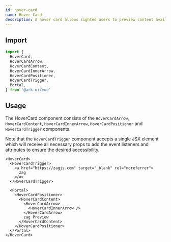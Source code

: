 ```yaml
---
id: hover-card
name: Hover Card
description: A hover card allows sighted users to preview content available behind a link.
---
```


## Import

```ts
import {
  HoverCard,
  HoverCardArrow,
  HoverCardContent,
  HoverCardInnerArrow,
  HoverCardPositioner,
  HoverCardTrigger,
  Portal,
} from '@ark-ui/vue'
```

## Usage

The HoverCard component consists of the `HoverCardArrow`, `HoverCardContent`, `HoverCardInnerArrow`,
`HoverCardPositioner` and `HoverCardTrigger` components.

Note that the `HoverCardTrigger` component accepts a single JSX element which will receive all
necessary props to add the event listeners and attributes to ensure the desired accessibility.

```tsx
<HoverCard>
  <HoverCardTrigger>
    <a href="https://zagjs.com" target="_blank" rel="noreferrer">
      zag
    </a>
  </HoverCardTrigger>

  <Portal>
    <HoverCardPositioner>
      <HoverCardContent>
        <HoverCardArrow>
          <HoverCardInnerArrow />
        </HoverCardArrow>
        zag Preview
      </HoverCardContent>
    </HoverCardPositioner>
  </Portal>
</HoverCard>
```
